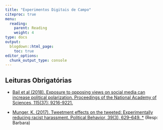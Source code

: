 ```yaml
---
title: "Experimentos Digitais de Campo"
citeproc: true
menu: 
  reading:
    parent: Reading
    weight: 4
type: docs
output:
  blogdown::html_page:
    toc: true
editor_options: 
  chunk_output_type: console
---
```


## Leituras Obrigatórias

- [Bail et al (2018). Exposure to opposing views on social media can increase political polarization. Proceedings of the National Academy of Sciences, 115(37): 9216-9221.](../textos/bail.pdf) 

- [Munger, K. (2017). Tweetment effects on the tweeted: Experimentally reducing racist harassment. Political Behavior, 39(3), 629–649. *](../textos/munger2017treatment.pdf) (Resp: Barbara)
